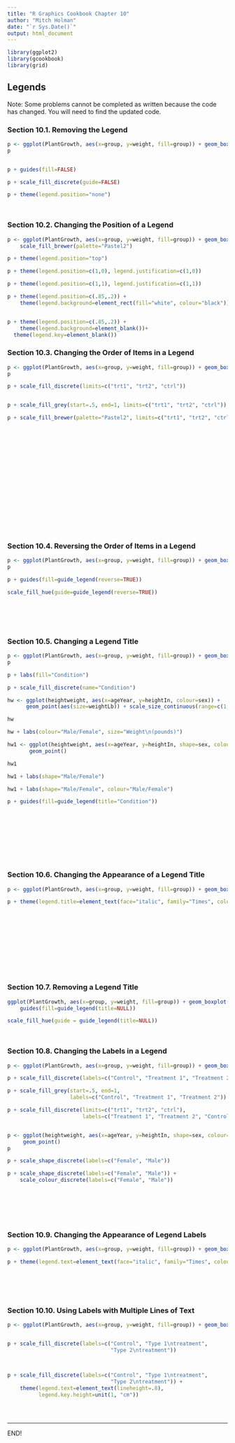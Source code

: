 ```yaml
---
title: "R Graphics Cookbook Chapter 10"
author: "Mitch Holman"
date: "`r Sys.Date()`"
output: html_document
---
```


```r
library(ggplot2)
library(gcookbook)
library(grid)


```

## Legends

Note: Some problems cannot be completed as written because the code has changed. You will need to find the updated code.

### Section 10.1. Removing the Legend

```r
p <- ggplot(PlantGrowth, aes(x=group, y=weight, fill=group)) + geom_boxplot()
p


p + guides(fill=FALSE) 

p + scale_fill_discrete(guide=FALSE)

p + theme(legend.position="none")




```

### Section 10.2. Changing the Position of a Legend

```r
p <- ggplot(PlantGrowth, aes(x=group, y=weight, fill=group)) + geom_boxplot() +
    scale_fill_brewer(palette="Pastel2")

p + theme(legend.position="top")

p + theme(legend.position=c(1,0), legend.justification=c(1,0))

p + theme(legend.position=c(1,1), legend.justification=c(1,1))

p + theme(legend.position=c(.85,.2)) +
    theme(legend.background=element_rect(fill="white", colour="black"))


p + theme(legend.position=c(.85,.2)) +
    theme(legend.background=element_blank())+
  theme(legend.key=element_blank())  

```

### Section 10.3. Changing the Order of Items in a Legend

```r

p <- ggplot(PlantGrowth, aes(x=group, y=weight, fill=group)) + geom_boxplot()
p

p + scale_fill_discrete(limits=c("trt1", "trt2", "ctrl"))


p + scale_fill_grey(start=.5, end=1, limits=c("trt1", "trt2", "ctrl"))

p + scale_fill_brewer(palette="Pastel2", limits=c("trt1", "trt2", "ctrl"))




















```

### Section 10.4. Reversing the Order of Items in a Legend

```r
p <- ggplot(PlantGrowth, aes(x=group, y=weight, fill=group)) + geom_boxplot()
p

p + guides(fill=guide_legend(reverse=TRUE))

scale_fill_hue(guide=guide_legend(reverse=TRUE))




 
```

### Section 10.5. Changing a Legend Title

```r
p <- ggplot(PlantGrowth, aes(x=group, y=weight, fill=group)) + geom_boxplot()
p

p + labs(fill="Condition")

p + scale_fill_discrete(name="Condition")

hw <- ggplot(heightweight, aes(x=ageYear, y=heightIn, colour=sex)) +
      geom_point(aes(size=weightLb)) + scale_size_continuous(range=c(1,4))

hw

hw + labs(colour="Male/Female", size="Weight\n(pounds)")

hw1 <- ggplot(heightweight, aes(x=ageYear, y=heightIn, shape=sex, colour=sex)) +
       geom_point()

hw1

hw1 + labs(shape="Male/Female")

hw1 + labs(shape="Male/Female", colour="Male/Female")

p + guides(fill=guide_legend(title="Condition"))











```

### Section 10.6. Changing the Appearance of a Legend Title

```r
p <- ggplot(PlantGrowth, aes(x=group, y=weight, fill=group)) + geom_boxplot()

p + theme(legend.title=element_text(face="italic", family="Times", colour="red", size=14))













```

### Section 10.7. Removing a Legend Title

```r
ggplot(PlantGrowth, aes(x=group, y=weight, fill=group)) + geom_boxplot() +
    guides(fill=guide_legend(title=NULL))

scale_fill_hue(guide = guide_legend(title=NULL))




```

### Section 10.8. Changing the Labels in a Legend

```r
p <- ggplot(PlantGrowth, aes(x=group, y=weight, fill=group)) + geom_boxplot()

p + scale_fill_discrete(labels=c("Control", "Treatment 1", "Treatment 2"))

p + scale_fill_grey(start=.5, end=1,
                    labels=c("Control", "Treatment 1", "Treatment 2"))

p + scale_fill_discrete(limits=c("trt1", "trt2", "ctrl"),
                        labels=c("Treatment 1", "Treatment 2", "Control"))


p <- ggplot(heightweight, aes(x=ageYear, y=heightIn, shape=sex, colour=sex)) +
     geom_point()
p

p + scale_shape_discrete(labels=c("Female", "Male"))

p + scale_shape_discrete(labels=c("Female", "Male")) +
    scale_colour_discrete(labels=c("Female", "Male"))








```

### Section 10.9. Changing the Appearance of Legend Labels

```r
p <- ggplot(PlantGrowth, aes(x=group, y=weight, fill=group)) + geom_boxplot()

p + theme(legend.text=element_text(face="italic", family="Times", colour="red",  size=14))







```

### Section 10.10. Using Labels with Multiple Lines of Text

```r
p <- ggplot(PlantGrowth, aes(x=group, y=weight, fill=group)) + geom_boxplot()


p + scale_fill_discrete(labels=c("Control", "Type 1\ntreatment", 
                                 "Type 2\ntreatment"))



p + scale_fill_discrete(labels=c("Control", "Type 1\ntreatment",
                                 "Type 2\ntreatment")) +
    theme(legend.text=element_text(lineheight=.8),
          legend.key.height=unit(1, "cm"))





```

<hr>
END!